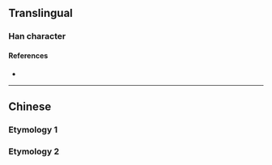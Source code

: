 {{also|嘩|譁}}
{{character info}}
==Translingual==

===Han character===
{{Han char|rn=30|rad=口|as=06|sn=9|four=|canj=ROPJ|ids=⿰口华}}

====References====
* {{Han ref|kx=0189.271|hdz=10618.050|uh=54D7|ud=21719}}

----

==Chinese==

===Etymology 1===
{{zh-see|嘩}}

===Etymology 2===
{{zh-see|譁}}